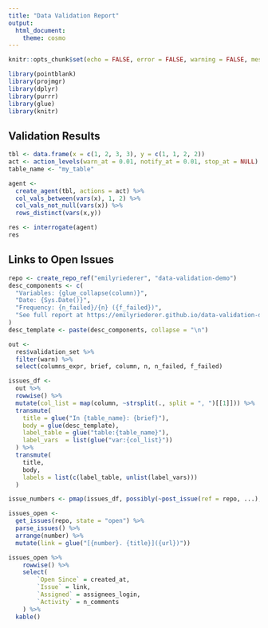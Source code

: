 ```yaml
---
title: "Data Validation Report"
output: 
  html_document:
    theme: cosmo
---
```


```r
knitr::opts_chunk$set(echo = FALSE, error = FALSE, warning = FALSE, message = FALSE)
```

```r
library(pointblank)
library(projmgr)
library(dplyr)
library(purrr)
library(glue)
library(knitr)
```

## Validation Results

```r
tbl <- data.frame(x = c(1, 2, 3, 3), y = c(1, 1, 2, 2))
act <- action_levels(warn_at = 0.01, notify_at = 0.01, stop_at = NULL)
table_name <- "my_table"

agent <-
  create_agent(tbl, actions = act) %>%
  col_vals_between(vars(x), 1, 2) %>%
  col_vals_not_null(vars(x)) %>%
  rows_distinct(vars(x,y))

res <- interrogate(agent)
res
```

## Links to Open Issues

```r
repo <- create_repo_ref("emilyriederer", "data-validation-demo")
desc_components <- c(
  "Variables: {glue_collapse(column)}",
  "Date: {Sys.Date()}",
  "Frequency: {n_failed}/{n} ({f_failed})",
  "See full report at https://emilyriederer.github.io/data-validation-demo/"
)
desc_template <- paste(desc_components, collapse = "\n")

out <- 
  res$validation_set %>%
  filter(warn) %>%
  select(columns_expr, brief, column, n, n_failed, f_failed) 

issues_df <-
  out %>%
  rowwise() %>%
  mutate(col_list = map(column, ~strsplit(., split = ", ")[[1]])) %>%
  transmute(
    title = glue("In {table_name}: {brief}"),
    body = glue(desc_template),
    label_table = glue("table:{table_name}"),
    label_vars  = list(glue("var:{col_list}"))
  ) %>%
  transmute(
    title,
    body,
    labels = list(c(label_table, unlist(label_vars)))
  )

issue_numbers <- pmap(issues_df, possibly(~post_issue(ref = repo, ...), otherwise = ""))
```

```r
issues_open <- 
  get_issues(repo, state = "open") %>%
  parse_issues() %>%
  arrange(number) %>%
  mutate(link = glue("[{number}. {title}]({url})"))

issues_open %>%
    rowwise() %>%
    select(
        `Open Since` = created_at,
        `Issue` = link,
        `Assigned` = assignees_login,
        `Activity` = n_comments
    ) %>%
  kable()
```


